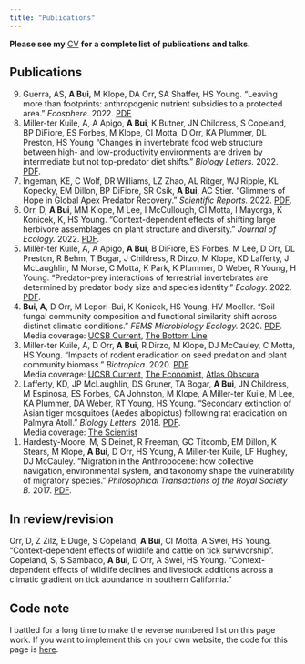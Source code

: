 ```yaml
---
title: "Publications"
---
```


**Please see my** [CV](CV/Bui-An_CV.pdf) **for a complete list of publications and talks.**

## Publications

<ol reversed>

<li>Guerra, AS, **A Bui**, M Klope, DA Orr, SA Shaffer, HS Young. "Leaving more than footprints: anthropogenic nutrient subsidies to a protected area." *Ecosphere.* 2022. [PDF](paper-pdfs/guerra-2022.pdf)</li>

<li>Miller-ter Kuile, A, A Apigo, **A Bui**, K Butner, JN Childress, S Copeland, BP DiFiore, ES Forbes, M Klope, CI Motta, D Orr, KA Plummer, DL Preston, HS Young "Changes in invertebrate food web structure between high- and low-productivity environments are driven by intermediate but not top-predator diet shifts." *Biology Letters.* 2022. [PDF](paper-pdfs/miller-ter-kuile-2022-biolett.pdf).</li>

<li>Ingeman, KE, C Wolf, DR Williams, LZ Zhao, AL Ritger, WJ Ripple, KL Kopecky, EM Dillon, BP DiFiore, SR Csik, **A Bui**, AC Stier. "Glimmers of Hope in Global Apex Predator Recovery." *Scientific Reports.* 2022. [PDF](paper-pdfs/ingeman-2022.pdf).</li>

<li>Orr, D, **A Bui**, MM Klope, M Lee, I McCullough, CI Motta, I Mayorga, K Konicek, K, HS Young. "Context-dependent effects of shifting large herbivore assemblages on plant structure and diversity." *Journal of Ecology.* 2022. [PDF](paper-pdfs/orr-2022.pdf).</li>

<li>Miller-ter Kuile, A, A Apigo, **A Bui**, B DiFiore, ES Forbes, M Lee, D Orr, DL Preston, R Behm, T Bogar, J Childress, R Dirzo, M Klope, KD Lafferty, J McLaughlin, M Morse, C Motta, K Park, K Plummer, D Weber, R Young, H Young. "Predator-prey interactions of terrestrial invertebrates are determined by predator body size and species identity." *Ecology.* 2022. [PDF](paper-pdfs/miller-ter-kuile-2022.pdf).</li>

<li>**Bui, A**, D Orr, M Lepori-Bui, K Konicek, HS Young, HV Moeller. "Soil fungal community composition and functional similarity shift across distinct climatic conditions." *FEMS Microbiology Ecology.* 2020. [PDF](paper-pdfs/bui-2020.pdf).\
Media coverage: [UCSB Current](https://www.news.ucsb.edu/2020/020119/ancient-alliance), [The Bottom Line](https://thebottomline.as.ucsb.edu/2021/01/can-fungi-save-the-planet)</li>

<li>Miller-ter Kuile, A, D Orr, **A Bui**, R Dirzo, M Klope, DJ McCauley, C Motta, HS Young. "Impacts of rodent eradication on seed predation and plant community biomass." *Biotropica*. 2020. [PDF](paper-pdfs/miller-ter-kuile-2020.pdf).\
Media coverage: [UCSB Current](https://www.news.ucsb.edu/2020/020085/plot-twist), [The Economist](https://www.economist.com/science-and-technology/2020/10/31/kill-one-unwanted-species-and-another-arises), [Atlas Obscura](https://www.atlasobscura.com/articles/rats-coconuts-palmyra-atoll)</li>

<li>Lafferty, KD, JP McLaughlin, DS Gruner, TA Bogar, **A Bui**, JN Childress, M Espinosa, ES Forbes, CA Johnston, M Klope, A Miller-ter Kuile, M Lee, KA Plummer, DA Weber, RT Young, HS Young. "Secondary extinction of Asian tiger mosquitoes (Aedes albopictus) following rat eradication on Palmyra Atoll." *Biology Letters.* 2018. [PDF](paper-pdfs/lafferty-2018.pdf).\
Media coverage: [The Scientist](https://www.the-scientist.com/news-opinion/paradise-regained-how-the-palmyra-atoll-got-rid-of-invasive-mosquitoes-30063)</li>

<li>Hardesty-Moore, M, S Deinet, R Freeman, GC Titcomb, EM Dillon, K Stears, M Klope, **A Bui**, D Orr, HS Young, A Miller-ter Kuile, LF Hughey, DJ McCauley. "Migration in the Anthropocene: how collective navigation, environmental system, and taxonomy shape the vulnerability of migratory species." *Philosophical Transactions of the Royal Society B.* 2017. [PDF](paper-pdfs/hardesty-moore-2017.pdf).</li>

</ol>

## In review/revision

Orr, D, Z Zilz, E Duge, S Copeland, **A Bui**, CI Motta, A Swei, HS Young. "Context-dependent effects of wildlife and cattle on tick survivorship".\
Copeland, S, S Sambado, **A Bui**, D Orr, A Swei, HS Young. "Context-dependent effects of wildlife declines and livestock additions across a climatic gradient on tick abundance in southern California."

## Code note

I battled for a long time to make the reverse numbered list on this page work. If you want to implement this on your own website, the code for this page is [here](https://github.com/an-bui/an-bui/blob/main/publications.qmd).
